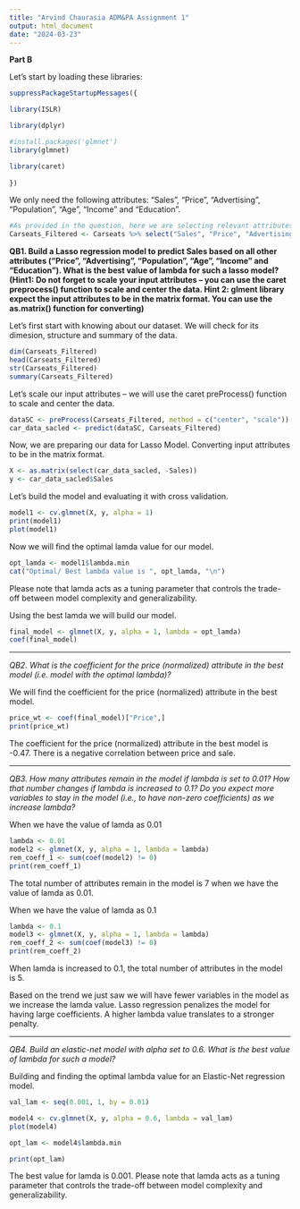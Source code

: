 ```yaml
---
title: "Arvind Chaurasia ADM&PA Assignment 1"
output: html_document
date: "2024-03-23"
---
```

**Part B**

Let’s start by loading these libraries:
```r
suppressPackageStartupMessages({

library(ISLR)

library(dplyr)

#install.packages('glmnet')
library(glmnet)

library(caret)
  
})
```


We only need the following attributes: "Sales", "Price", "Advertising", "Population", "Age", "Income" and "Education". 

```r
#As provided in the question, here we are selecting relevant attributes.
Carseats_Filtered <- Carseats %>% select("Sales", "Price", "Advertising","Population","Age","Income","Education")
```

**QB1. Build a Lasso regression model to predict Sales based on all other attributes ("Price", "Advertising", "Population", "Age", "Income" and "Education"). What is the best value of lambda for such a lasso model? (Hint1: Do not forget to scale your input attributes – you can use the caret preprocess() function to scale and center the data. Hint 2: glment library expect the input attributes to be in the matrix format. You can use the as.matrix() function for converting)**

Let's first start with knowing about our dataset. We will check for its dimesion, structure and summary of the data. 

```r
dim(Carseats_Filtered)
head(Carseats_Filtered)
str(Carseats_Filtered)
summary(Carseats_Filtered)
```

Let's scale our input attributes – we will use the caret preProcess() function to scale and center the data.

```r
dataSC <- preProcess(Carseats_Filtered, method = c("center", "scale"))
car_data_sacled <- predict(dataSC, Carseats_Filtered)
```

Now, we are preparing our data for Lasso Model. Converting input attributes to be in the matrix format.

```r
X <- as.matrix(select(car_data_sacled, -Sales))
y <- car_data_sacled$Sales
```

Let's build the model and evaluating it with cross validation. 
```r
model1 <- cv.glmnet(X, y, alpha = 1)
print(model1)
plot(model1)
```

Now we will find the optimal lamda value for our model. 
```r
opt_lamda <- model1$lambda.min
cat("Optimal/ Best lambda value is ", opt_lamda, "\n")
```

Please note that lamda acts as a tuning parameter that controls the trade-off between model complexity and generalizability.

Using the best lamda we will build our model. 
```r
final_model <- glmnet(X, y, alpha = 1, lambda = opt_lamda)
coef(final_model)
```
___

*QB2. What is the coefficient for the price (normalized) attribute in the best model (i.e. model
with the optimal lambda)?*

We will find the coefficient for the price (normalized) attribute in the best model. 
```r
price_wt <- coef(final_model)["Price",]
print(price_wt)
```
The coefficient for the price (normalized) attribute in the best model is -0.47. There is a negative correlation between price and sale. 

___

*QB3. How many attributes remain in the model if lambda is set to 0.01? How that number changes if lambda is increased to 0.1? Do you expect more variables to stay in the model (i.e., to have non-zero coefficients) as we increase lambda?*

When we have the value of lamda as 0.01
```r
lambda <- 0.01
model2 <- glmnet(X, y, alpha = 1, lambda = lambda)
rem_coeff_1 <- sum(coef(model2) != 0)
print(rem_coeff_1)
```
The total number of attributes remain in the model is 7 when we have the value of lamda as 0.01. 


When we have the value of lamda as 0.1
```r
lambda <- 0.1
model3 <- glmnet(X, y, alpha = 1, lambda = lambda)
rem_coeff_2 <- sum(coef(model3) != 0)
print(rem_coeff_2)
```
When lamda is increased to 0.1, the total number of attributes in the model is 5. 

Based on the trend we just saw we will have fewer variables in the model as we increase the lamda value. Lasso regression penalizes the model for having large coefficients. A higher lambda value translates to a stronger penalty.

___

*QB4. Build an elastic-net model with alpha set to 0.6. What is the best value of lambda for such a model?*

Building and finding the optimal lambda value for an Elastic-Net regression model.
```r
val_lam <- seq(0.001, 1, by = 0.01)

model4 <- cv.glmnet(X, y, alpha = 0.6, lambda = val_lam)
plot(model4)

opt_lam <- model4$lambda.min

print(opt_lam)
```
The best value for lamda is 0.001. Please note that lamda acts as a tuning parameter that controls the trade-off between model complexity and generalizability.
